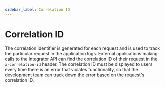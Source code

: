 ```yaml
---
sidebar_label: Correlation ID
---
```


# Correlation ID
The correlation identifier is generated for each request and is used to track the particular request in the application logs. External applications making calls to the Integrator API can find the correlation ID of their request in the `x-correlation-id` header. The correlation ID must be displayed to users every time there is an error that violates functionality, so that the development team can track down the error based on the request's correlation ID.
